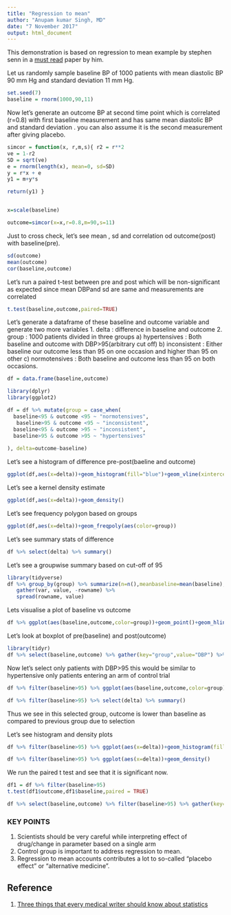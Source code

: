 ```yaml
---
title: "Regression to mean"
author: "Anupam kumar Singh, MD"
date: "7 November 2017"
output: html_document
---
```



This demonstration is based on regression to mean example by stephen senn in a [must read](https://www.google.co.in/url?sa=t&rct=j&q=&esrc=s&source=web&cd=1&cad=rja&uact=8&ved=0ahUKEwjC55u09vLXAhWJtY8KHRrfAtAQFggoMAA&url=http%3A%2F%2Fwww.dcscience.net%2FSenn-2009-Three-things-medical-writers.pdf&usg=AOvVaw3_pin00nZyrwodEaQvuNpq) paper by him.

Let us randomly sample baseline BP of 1000 patients with mean diastolic BP 90 mm Hg and standard deviation 11 mm Hg.

```r
set.seed(7)
baseline = rnorm(1000,90,11)

```

Now let's generate an outcome BP at second time point which is correlated (r=0.8) with first baseline measurement and has same mean diastolic BP and standard deviation  . you can also assume it is the second measurement after giving placebo.
```r
simcor = function(x, r,m,s){ r2 = r**2 
ve = 1-r2 
SD = sqrt(ve) 
e = rnorm(length(x), mean=0, sd=SD) 
y = r*x + e  
y1 = m+y*s

return(y1) } 


x=scale(baseline)

outcome=simcor(x=x,r=0.8,m=90,s=11)
```


Just to cross check, let's see mean , sd and correlation od outcome(post) with baseline(pre).
```r
sd(outcome)
mean(outcome)
cor(baseline,outcome)

```


Let's run a paired t-test between pre and post which will be non-significant as expected since mean DBPand sd are same and measurements are correlated
```r
t.test(baseline,outcome,paired=TRUE)
```


Let's generate a dataframe of these baseline and outcome variable and generate two more variables 
1. delta : difference in baseline and outcome
2. group : 1000 patients divided in three groups
a) hypertensives : Both baseline and outcome with DBP>95(arbitrary cut off)
b) inconsistent : Either baseline our outcome less than 95 on one occasion and higher than 95 on other
c) normotensives : Both baseline and outcome less than 95 on both occasions.

```r
df = data.frame(baseline,outcome)

library(dplyr)
library(ggplot2)

df = df %>% mutate(group = case_when(
  baseline<95 & outcome <95 ~ "normotensives",
   baseline>95 & outcome <95 ~ "inconsistent",
  baseline<95 & outcome >95 ~ "inconsistent",
  baseline>95 & outcome >95 ~ "hypertensives"
  
), delta=outcome-baseline)

```

Let's see a histogram of difference pre-post(baeline and outcome)

```r
ggplot(df,aes(x=delta))+geom_histogram(fill="blue")+geom_vline(xintercept=0)+geom_density()

```

Let's see a kernel density estimate

```r
ggplot(df,aes(x=delta))+geom_density()
```

Let's see frequency polygon based on groups

```r
ggplot(df,aes(x=delta))+geom_freqpoly(aes(color=group))
```

Let's see summary stats of difference

```r
df %>% select(delta) %>% summary()
```




Let's see a groupwise summary based on cut-off of 95

```r
library(tidyverse)
df %>% group_by(group) %>% summarize(n=n(),meanbaseline=mean(baseline),sdbaseline=sd(baseline),meanoutcome=mean(outcome),sdoutcome=sd(outcome),meandelta=mean(delta),sddelta=sd(delta)) %>%rownames_to_column %>% 
   gather(var, value, -rowname) %>% 
   spread(rowname, value) 
```



Lets visualise a plot of baseline vs outcome

```r
df %>% ggplot(aes(baseline,outcome,color=group))+geom_point()+geom_hline(yintercept=95)+geom_vline(xintercept=95)

```


Let's look at boxplot of pre(baseline) and post(outcome)

```r
library(tidyr)
df %>% select(baseline,outcome) %>% gather(key="group",value="DBP") %>% ggplot(aes(y=DBP,x=group))+geom_boxplot()
```

Now let's select only patients with DBP>95 this would be similar to hypertensive only patients entering an arm of control trial
```r
df %>% filter(baseline>95) %>% ggplot(aes(baseline,outcome,color=group))+geom_point() +geom_hline(yintercept=95)+geom_vline(xintercept=95)

```

```r
df %>% filter(baseline>95) %>% select(delta) %>% summary()
```
Thus we see in this selected group, outcome is lower than baseline as compared to previous group due to selection

Let's see histogram and density plots

```r
df %>% filter(baseline>95) %>% ggplot(aes(x=delta))+geom_histogram(fill="blue")+geom_vline(xintercept=0)+geom_density()
```



```r
df %>% filter(baseline>95) %>% ggplot(aes(x=delta))+geom_density()
```

We run the paired t test and see that it is significant now.

```r
df1 = df %>% filter(baseline>95)
t.test(df1$outcome,df1$baseline,paired = TRUE)
```

```r
df %>% select(baseline,outcome) %>% filter(baseline>95) %>% gather(key="group",value="DBP") %>% ggplot(aes(y=DBP,x=group))+geom_boxplot()
```


### KEY POINTS

1. Scientists should be very careful while interpreting effect of drug/change in parameter based on a single arm
2. Control group is important to address regression to mean.
3. Regression to mean accounts contributes a lot to so-called "placebo effect" or "alternative medicine".

## Reference
1. [Three things that every medical writer should know about statistics](https://www.google.co.in/url?sa=t&rct=j&q=&esrc=s&source=web&cd=2&cad=rja&uact=8&ved=0ahUKEwjC55u09vLXAhWJtY8KHRrfAtAQFggxMAE&url=http%3A%2F%2Feprints.gla.ac.uk%2F8107%2F1%2Fid8107.pdf&usg=AOvVaw1Y1KazmlhlVrw03fawlUrZ)


